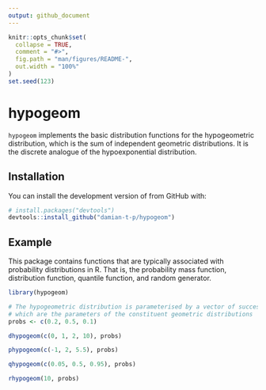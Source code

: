 ```yaml
---
output: github_document
---
```


<!-- README.md is generated from README.Rmd. Please edit that file -->

```r
knitr::opts_chunk$set(
  collapse = TRUE,
  comment = "#>",
  fig.path = "man/figures/README-",
  out.width = "100%"
)
set.seed(123)
```

# hypogeom

<!-- badges: start -->
<!-- badges: end -->

`hypogeom` implements the basic distribution functions for the hypogeometric distribution, which is the sum of independent geometric distributions.
It is the discrete analogue of the hypoexponential distribution.

## Installation

You can install the development version of from GitHub with:

``` r
# install.packages("devtools")
devtools::install_github("damian-t-p/hypogeom")
```

## Example

This package contains functions that are typically associated with probability distributions in R.
That is, the probability mass function, distribution function, quantile function, and random generator.

```r
library(hypogeom)

# The hypogeometric distribution is parameterised by a vector of success probabilites,
# which are the parameters of the constituent geometric distributions
probs <- c(0.2, 0.5, 0.1)

dhypogeom(c(0, 1, 2, 10), probs)
```

```r
phypogeom(c(-1, 2, 5.5), probs)
```

```r
qhypogeom(c(0.05, 0.5, 0.95), probs)
```

```r
rhypogeom(10, probs)
```
